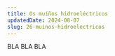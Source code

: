 ---
title: Os muíños hídroeléctricos
updatedDate: 2024-08-07
slug: 26-muinos-hidroelectricos
---

BLA BLA BLA
